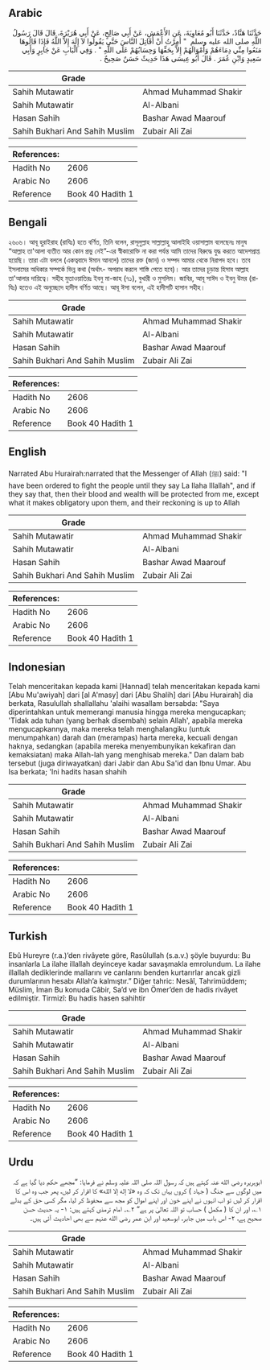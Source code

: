 ## Arabic


<div dir="rtl" lang="ar" style={{fontSize:'larger',backgroundColor:'#f8f9fa',padding:20}}>
حَدَّثَنَا هَنَّادٌ، حَدَّثَنَا أَبُو مُعَاوِيَةَ، عَنِ الأَعْمَشِ، عَنْ أَبِي صَالِحٍ، عَنْ أَبِي هُرَيْرَةَ، قَالَ قَالَ رَسُولُ اللَّهِ صلى الله عليه وسلم ‏ "‏ أُمِرْتُ أَنْ أُقَاتِلَ النَّاسَ حَتَّى يَقُولُوا لاَ إِلَهَ إِلاَّ اللَّهُ فَإِذَا قَالُوهَا مَنَعُوا مِنِّي دِمَاءَهُمْ وَأَمْوَالَهُمْ إِلاَّ بِحَقِّهَا وَحِسَابُهُمْ عَلَى اللَّهِ ‏"‏ ‏.‏ وَفِي الْبَابِ عَنْ جَابِرٍ وَأَبِي سَعِيدٍ وَابْنِ عُمَرَ ‏.‏ قَالَ أَبُو عِيسَى هَذَا حَدِيثٌ حَسَنٌ صَحِيحٌ ‏.‏
</div>
<div style={{backgroundColor:'#f8f9fa',padding:20, marginBottom: 10}}><table> <thead> <tr> <th>Grade</th> <th></th> </tr> </thead> <tbody> <tr><td>Sahih Mutawatir</td><td>Ahmad Muhammad Shakir</td></tr><tr><td>Sahih Mutawatir</td><td>Al-Albani</td></tr><tr><td>Hasan Sahih</td><td>Bashar Awad Maarouf</td></tr><tr><td>Sahih Bukhari And Sahih Muslim</td><td>Zubair Ali Zai</td></tr></tbody></table><table> <thead> <tr> <th>References:</th> <th></th> </tr> </thead> <tbody><tr><td>Hadith No</td><td>2606</td></tr><tr><td>Arabic No</td><td>2606</td></tr><tr><td>Reference</td><td>Book 40 Hadith 1</td></tr></tbody></table></div>

## Bengali


<div dir="ltr" lang="bn" style={{fontSize:'larger',backgroundColor:'#f8f9fa',padding:20}}>
২৬০৬। আবূ হুরাইরাহ (রাযিঃ) হতে বর্ণিত, তিনি বলেন, রাসূলুল্লাহ সাল্লাল্লাহু আলাইহি ওয়াসাল্লাম বলেছেনঃ মানুষ “আল্লাহ তা'আলা ব্যতীত আর কোন প্ৰভু নেই”-এর স্বীকারোক্তি না করা পর্যন্ত আমি তাদের বিরুদ্ধে যুদ্ধ করতে আদেশপ্রাপ্ত হয়েছি। তারা এটা বললে (একত্ববাদে ঈমান আনলে) তাদের রক্ত (জান) ও সম্পদ আমার থেকে নিরাপদ হবে। তবে ইসলামের অধিকার সম্পর্কে ভিন্ন কথা (অর্থাৎ- অপরাধ করলে শাস্তি পেতে হবে)। আর তাদের চূড়ান্ত হিসাব আল্লাহ তা'আলার দায়িত্বে। সহীহ মুতাওয়াতিরঃ ইবনু মা-জাহ (৭১), বুখারী ও মুসলিম। জাবির, আবূ সাঈদ ও ইবনু উমর (রাযিঃ) হতেও এই অনুচ্ছেদে হাদীস বর্ণিত আছে। আবূ ঈসা বলেন, এই হাদীসটি হাসান সহীহ।
</div>
<div style={{backgroundColor:'#f8f9fa',padding:20, marginBottom: 10}}><table> <thead> <tr> <th>Grade</th> <th></th> </tr> </thead> <tbody> <tr><td>Sahih Mutawatir</td><td>Ahmad Muhammad Shakir</td></tr><tr><td>Sahih Mutawatir</td><td>Al-Albani</td></tr><tr><td>Hasan Sahih</td><td>Bashar Awad Maarouf</td></tr><tr><td>Sahih Bukhari And Sahih Muslim</td><td>Zubair Ali Zai</td></tr></tbody></table><table> <thead> <tr> <th>References:</th> <th></th> </tr> </thead> <tbody><tr><td>Hadith No</td><td>2606</td></tr><tr><td>Arabic No</td><td>2606</td></tr><tr><td>Reference</td><td>Book 40 Hadith 1</td></tr></tbody></table></div>

## English


<div dir="ltr" lang="en" style={{fontSize:'larger',backgroundColor:'#f8f9fa',padding:20}}>
Narrated Abu Hurairah:narrated that the Messenger of Allah (ﷺ) said: "I have been ordered to fight the people until they say La Ilaha Illallah", and if they say that, then their blood and wealth will be protected from me, except what it makes obligatory upon them, and their reckoning is up to Allah
</div>
<div style={{backgroundColor:'#f8f9fa',padding:20, marginBottom: 10}}><table> <thead> <tr> <th>Grade</th> <th></th> </tr> </thead> <tbody> <tr><td>Sahih Mutawatir</td><td>Ahmad Muhammad Shakir</td></tr><tr><td>Sahih Mutawatir</td><td>Al-Albani</td></tr><tr><td>Hasan Sahih</td><td>Bashar Awad Maarouf</td></tr><tr><td>Sahih Bukhari And Sahih Muslim</td><td>Zubair Ali Zai</td></tr></tbody></table><table> <thead> <tr> <th>References:</th> <th></th> </tr> </thead> <tbody><tr><td>Hadith No</td><td>2606</td></tr><tr><td>Arabic No</td><td>2606</td></tr><tr><td>Reference</td><td>Book 40 Hadith 1</td></tr></tbody></table></div>

## Indonesian


<div dir="ltr" lang="id" style={{fontSize:'larger',backgroundColor:'#f8f9fa',padding:20}}>
Telah menceritakan kepada kami [Hannad] telah menceritakan kepada kami [Abu Mu'awiyah] dari [al A'masy] dari [Abu Shalih] dari [Abu Hurairah] dia berkata, Rasulullah shallallahu 'alaihi wasallam bersabda: "Saya diperintahkan untuk memerangi manusia hingga mereka mengucapkan; 'Tidak ada tuhan (yang berhak disembah) selain Allah', apabila mereka mengucapkannya, maka mereka telah menghalangiku (untuk menumpahkan) darah dan (merampas) harta mereka, kecuali dengan haknya, sedangkan (apabila mereka menyembunyikan kekafiran dan kemaksiatan) maka Allah-lah yang menghisab mereka." Dan dalam bab tersebut (juga diriwayatkan) dari Jabir dan Abu Sa'id dan Ibnu Umar. Abu Isa berkata; 'Ini hadits hasan shahih
</div>
<div style={{backgroundColor:'#f8f9fa',padding:20, marginBottom: 10}}><table> <thead> <tr> <th>Grade</th> <th></th> </tr> </thead> <tbody> <tr><td>Sahih Mutawatir</td><td>Ahmad Muhammad Shakir</td></tr><tr><td>Sahih Mutawatir</td><td>Al-Albani</td></tr><tr><td>Hasan Sahih</td><td>Bashar Awad Maarouf</td></tr><tr><td>Sahih Bukhari And Sahih Muslim</td><td>Zubair Ali Zai</td></tr></tbody></table><table> <thead> <tr> <th>References:</th> <th></th> </tr> </thead> <tbody><tr><td>Hadith No</td><td>2606</td></tr><tr><td>Arabic No</td><td>2606</td></tr><tr><td>Reference</td><td>Book 40 Hadith 1</td></tr></tbody></table></div>

## Turkish


<div dir="ltr" lang="tr" style={{fontSize:'larger',backgroundColor:'#f8f9fa',padding:20}}>
Ebû Hureyre (r.a.)’den rivâyete göre, Rasûlullah (s.a.v.) şöyle buyurdu: Bu insanlarla La ilahe illallah deyinceye kadar savaşmakla emrolundum. La ilahe illallah dediklerinde mallarını ve canlarını benden kurtarırlar ancak gizli durumlarının hesabı Allah’a kalmıştır.” Diğer tahric: Nesâî, Tahrimüddem; Müslim, İman Bu konuda Câbir, Sa’d ve ibn Ömer’den de hadis rivâyet edilmiştir. Tirmizî: Bu hadis hasen sahihtir
</div>
<div style={{backgroundColor:'#f8f9fa',padding:20, marginBottom: 10}}><table> <thead> <tr> <th>Grade</th> <th></th> </tr> </thead> <tbody> <tr><td>Sahih Mutawatir</td><td>Ahmad Muhammad Shakir</td></tr><tr><td>Sahih Mutawatir</td><td>Al-Albani</td></tr><tr><td>Hasan Sahih</td><td>Bashar Awad Maarouf</td></tr><tr><td>Sahih Bukhari And Sahih Muslim</td><td>Zubair Ali Zai</td></tr></tbody></table><table> <thead> <tr> <th>References:</th> <th></th> </tr> </thead> <tbody><tr><td>Hadith No</td><td>2606</td></tr><tr><td>Arabic No</td><td>2606</td></tr><tr><td>Reference</td><td>Book 40 Hadith 1</td></tr></tbody></table></div>

## Urdu


<div dir="rtl" lang="ur" style={{fontSize:'larger',backgroundColor:'#f8f9fa',padding:20}}>
ابوہریرہ رضی الله عنہ کہتے ہیں کہ رسول اللہ صلی اللہ علیہ وسلم نے فرمایا: ”مجھے حکم دیا گیا ہے کہ میں لوگوں سے جنگ ( جہاد ) کروں یہاں تک کہ وہ «لا إله إلا الله» کا اقرار کر لیں، پھر جب وہ اس کا اقرار کر لیں تو اب انہوں نے اپنے خون اور اپنے اموال کو مجھ سے محفوظ کر لیا، مگر کسی حق کے بدلے ۱؎، اور ان کا ( مکمل ) حساب تو اللہ تعالیٰ پر ہے“ ۲؎۔ امام ترمذی کہتے ہیں: ۱- یہ حدیث حسن صحیح ہے، ۲- اس باب میں جابر، ابوسعید اور ابن عمر رضی الله عنہم سے بھی احادیث آئی ہیں۔
</div>
<div style={{backgroundColor:'#f8f9fa',padding:20, marginBottom: 10}}><table> <thead> <tr> <th>Grade</th> <th></th> </tr> </thead> <tbody> <tr><td>Sahih Mutawatir</td><td>Ahmad Muhammad Shakir</td></tr><tr><td>Sahih Mutawatir</td><td>Al-Albani</td></tr><tr><td>Hasan Sahih</td><td>Bashar Awad Maarouf</td></tr><tr><td>Sahih Bukhari And Sahih Muslim</td><td>Zubair Ali Zai</td></tr></tbody></table><table> <thead> <tr> <th>References:</th> <th></th> </tr> </thead> <tbody><tr><td>Hadith No</td><td>2606</td></tr><tr><td>Arabic No</td><td>2606</td></tr><tr><td>Reference</td><td>Book 40 Hadith 1</td></tr></tbody></table></div>
